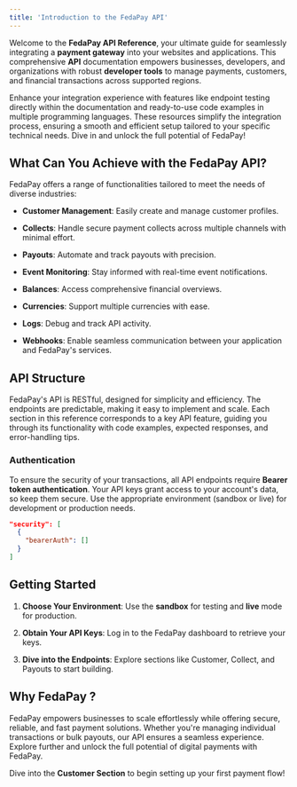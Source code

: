 ```yaml
---
title: 'Introduction to the FedaPay API'
---
```


Welcome to the **FedaPay API Reference**, your ultimate guide for seamlessly integrating a **payment gateway** into your websites and applications. This comprehensive **API** documentation empowers businesses, developers, and organizations with robust **developer tools** to manage payments, customers, and financial transactions across supported regions.

Enhance your integration experience with features like endpoint testing directly within the documentation and ready-to-use code examples in multiple programming languages. These resources simplify the integration process, ensuring a smooth and efficient setup tailored to your specific technical needs. Dive in and unlock the full potential of FedaPay!


## What Can You Achieve with the FedaPay API?

FedaPay offers a range of functionalities tailored to meet the needs of diverse industries:

* **Customer Management**: Easily create and manage customer profiles.

* **Collects**: Handle secure payment collects across multiple channels with minimal effort.

* **Payouts**: Automate and track payouts with precision.

* **Event Monitoring**: Stay informed with real-time event notifications.

* **Balances**: Access comprehensive financial overviews.

* **Currencies**: Support multiple currencies with ease.

* **Logs**: Debug and track API activity.

* **Webhooks**: Enable seamless communication between your application and FedaPay's services.

## API Structure

FedaPay's API is RESTful, designed for simplicity and efficiency. The endpoints are predictable, making it easy to implement and scale. Each section in this reference corresponds to a key API feature, guiding you through its functionality with code examples, expected responses, and error-handling tips.

### Authentication

To ensure the security of your transactions, all API endpoints require **Bearer token authentication**. Your API keys grant access to your account's data, so keep them secure. Use the appropriate environment (sandbox or live) for development or production needs.

```json
"security": [
  {
    "bearerAuth": []
  }
]
```

## Getting Started

1. **Choose Your Environment**: Use the **sandbox** for testing and **live** mode for production.

2. **Obtain Your API Keys**: Log in to the FedaPay dashboard to retrieve your keys.

3. **Dive into the Endpoints**: Explore sections like Customer, Collect, and Payouts to start building.

## Why FedaPay ?

FedaPay empowers businesses to scale effortlessly while offering secure, reliable, and fast payment solutions. Whether you're managing individual transactions or bulk payouts, our API ensures a seamless experience. Explore further and unlock the full potential of digital payments with FedaPay.

Dive into the **Customer Section** to begin setting up your first payment flow!